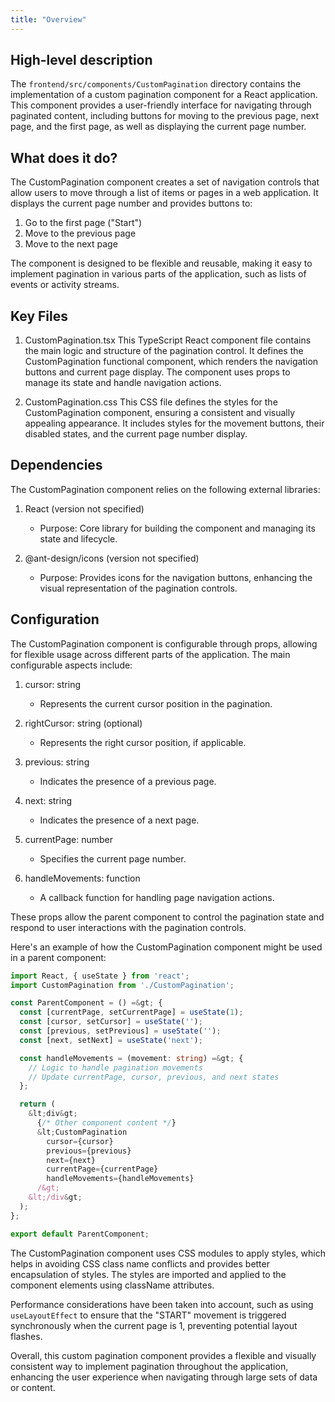```yaml
---
title: "Overview"
---
```


## High-level description
The `frontend/src/components/CustomPagination` directory contains the implementation of a custom pagination component for a React application. This component provides a user-friendly interface for navigating through paginated content, including buttons for moving to the previous page, next page, and the first page, as well as displaying the current page number.

## What does it do?
The CustomPagination component creates a set of navigation controls that allow users to move through a list of items or pages in a web application. It displays the current page number and provides buttons to:
1. Go to the first page ("Start")
2. Move to the previous page
3. Move to the next page

The component is designed to be flexible and reusable, making it easy to implement pagination in various parts of the application, such as lists of events or activity streams.

## Key Files
1. CustomPagination.tsx
   This TypeScript React component file contains the main logic and structure of the pagination control. It defines the CustomPagination functional component, which renders the navigation buttons and current page display. The component uses props to manage its state and handle navigation actions.

2. CustomPagination.css
   This CSS file defines the styles for the CustomPagination component, ensuring a consistent and visually appealing appearance. It includes styles for the movement buttons, their disabled states, and the current page number display.

## Dependencies
The CustomPagination component relies on the following external libraries:

1. React (version not specified)
   - Purpose: Core library for building the component and managing its state and lifecycle.

2. @ant-design/icons (version not specified)
   - Purpose: Provides icons for the navigation buttons, enhancing the visual representation of the pagination controls.

## Configuration
The CustomPagination component is configurable through props, allowing for flexible usage across different parts of the application. The main configurable aspects include:

1. cursor: string
   - Represents the current cursor position in the pagination.

2. rightCursor: string (optional)
   - Represents the right cursor position, if applicable.

3. previous: string
   - Indicates the presence of a previous page.

4. next: string
   - Indicates the presence of a next page.

5. currentPage: number
   - Specifies the current page number.

6. handleMovements: function
   - A callback function for handling page navigation actions.

These props allow the parent component to control the pagination state and respond to user interactions with the pagination controls.

Here's an example of how the CustomPagination component might be used in a parent component:

```typescript
import React, { useState } from 'react';
import CustomPagination from './CustomPagination';

const ParentComponent = () =&gt; {
  const [currentPage, setCurrentPage] = useState(1);
  const [cursor, setCursor] = useState('');
  const [previous, setPrevious] = useState('');
  const [next, setNext] = useState('next');

  const handleMovements = (movement: string) =&gt; {
    // Logic to handle pagination movements
    // Update currentPage, cursor, previous, and next states
  };

  return (
    &lt;div&gt;
      {/* Other component content */}
      &lt;CustomPagination
        cursor={cursor}
        previous={previous}
        next={next}
        currentPage={currentPage}
        handleMovements={handleMovements}
      /&gt;
    &lt;/div&gt;
  );
};

export default ParentComponent;
```

The CustomPagination component uses CSS modules to apply styles, which helps in avoiding CSS class name conflicts and provides better encapsulation of styles. The styles are imported and applied to the component elements using className attributes.

Performance considerations have been taken into account, such as using `useLayoutEffect` to ensure that the "START" movement is triggered synchronously when the current page is 1, preventing potential layout flashes.

Overall, this custom pagination component provides a flexible and visually consistent way to implement pagination throughout the application, enhancing the user experience when navigating through large sets of data or content.